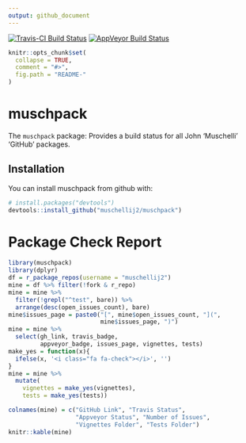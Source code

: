 ```yaml
---
output: github_document
---
```


<script src="https://use.fontawesome.com/8934e08f5b.js"></script>

[![Travis-CI Build Status](https://travis-ci.org/muschellij2/muschpack.svg?branch=master)](https://travis-ci.org/muschellij2/muschpack)
[![AppVeyor Build Status](https://ci.appveyor.com/api/projects/status/github/muschellij2/muschpack?branch=master&svg=true)](https://ci.appveyor.com/project/muschellij2/muschpack)

<!-- README.md is generated from README.Rmd. Please edit that file -->

```r
knitr::opts_chunk$set(
  collapse = TRUE,
  comment = "#>",
  fig.path = "README-"
)
```

# muschpack

The `muschpack` package: Provides a build status for all John 'Muschelli' 'GitHub' packages.


## Installation

You can install muschpack from github with:

```r
# install.packages("devtools")
devtools::install_github("muschellij2/muschpack")
```

# Package Check Report

```r
library(muschpack)
library(dplyr)
df = r_package_repos(username = "muschellij2")
mine = df %>% filter(!fork & r_repo)
mine = mine %>% 
  filter(!grepl("^test", bare)) %>% 
  arrange(desc(open_issues_count), bare)
mine$issues_page = paste0("[", mine$open_issues_count, "](", 
                          mine$issues_page, ")")
mine = mine %>% 
  select(gh_link, travis_badge, 
         appveyor_badge, issues_page, vignettes, tests)
make_yes = function(x){
  ifelse(x, '<i class="fa fa-check"></i>', '')
}
mine = mine %>% 
  mutate(
    vignettes = make_yes(vignettes),
    tests = make_yes(tests))

colnames(mine) = c("GitHub Link", "Travis Status", 
                   "Appveyor Status", "Number of Issues",
                   "Vignettes Folder", "Tests Folder")
knitr::kable(mine)
```
